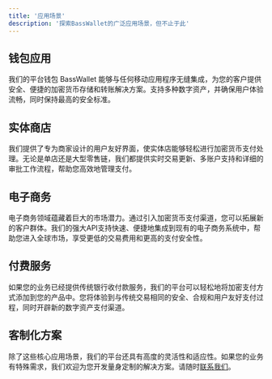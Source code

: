 ```yaml
---
title: '应用场景'
description: '探索BassWallet的广泛应用场景，但不止于此'
---
```


## <Icon icon="wallet" iconType="solid" size={22} color="#02D6CA"/> 钱包应用
我们的平台钱包 BassWallet 能够与任何移动应用程序无缝集成，为您的客户提供安全、便捷的加密货币存储和转账解决方案。支持多种数字资产，并确保用户体验流畅，同时保持最高的安全标准。


## <Icon icon="shopify" iconType="solid" size={24} color="#02D6CA"/> 实体商店
我们提供了专为商家设计的用户友好界面，使实体店能够轻松进行加密货币支付处理。无论是单店还是大型零售链，我们都提供实时交易更新、多账户支持和详细的审批工作流程，帮助您高效地管理支付。


## <Icon icon="cart-plus" iconType="solid" size={24} color="#02D6CA"/> 电子商务
电子商务领域蕴藏着巨大的市场潜力。通过引入加密货币支付渠道，您可以拓展新的客户群体。我们的强大API支持快速、便捷地集成到现有的电子商务系统中，帮助您进入全球市场，享受更低的交易费用和更高的支付安全性。


## <Icon icon="money-check-dollar" iconType="solid" size={25} color="#02D6CA"/> 付费服务
如果您的业务已经提供传统银行收付款服务，我们的平台可以轻松地将加密支付方式添加到您的产品中。您将体验到与传统交易相同的安全、合规和用户友好支付过程，同时开辟新的数字资产支付渠道。


## <Icon icon="gem" iconType="solid" size={24} color="#02D6CA"/> 客制化方案
除了这些核心应用场景，我们的平台还具有高度的灵活性和适应性。如果您的业务有特殊需求，我们欢迎为您开发量身定制的解决方案。请随时[联系我们](https://client.krosuite.com/?source=544948018013671424)。




